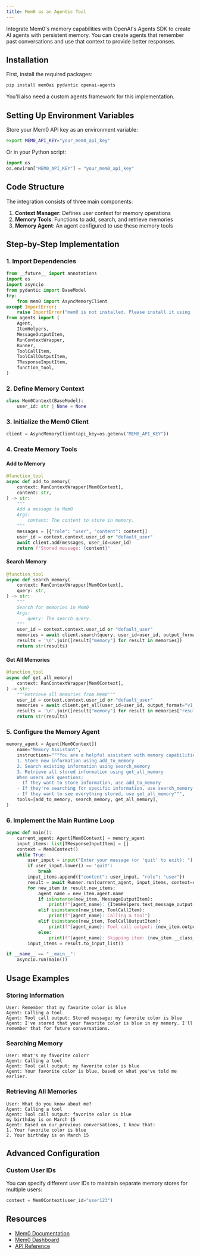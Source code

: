 ```yaml
---
title: Mem0 as an Agentic Tool
---
```



Integrate Mem0's memory capabilities with OpenAI's Agents SDK to create AI agents with persistent memory.
You can create agents that remember past conversations and use that context to provide better responses.

## Installation

First, install the required packages:
```bash
pip install mem0ai pydantic openai-agents
```

You'll also need a custom agents framework for this implementation.

## Setting Up Environment Variables

Store your Mem0 API key as an environment variable:

```bash
export MEM0_API_KEY="your_mem0_api_key"
```

Or in your Python script:

```python
import os
os.environ["MEM0_API_KEY"] = "your_mem0_api_key"
```

## Code Structure

The integration consists of three main components:

1. **Context Manager**: Defines user context for memory operations
2. **Memory Tools**: Functions to add, search, and retrieve memories
3. **Memory Agent**: An agent configured to use these memory tools

## Step-by-Step Implementation

### 1. Import Dependencies

```python
from __future__ import annotations
import os
import asyncio
from pydantic import BaseModel
try:
    from mem0 import AsyncMemoryClient
except ImportError:
    raise ImportError("mem0 is not installed. Please install it using 'pip install mem0ai'.")
from agents import (
    Agent,
    ItemHelpers,
    MessageOutputItem,
    RunContextWrapper,
    Runner,
    ToolCallItem,
    ToolCallOutputItem,
    TResponseInputItem,
    function_tool,
)
```

### 2. Define Memory Context

```python
class Mem0Context(BaseModel):
    user_id: str | None = None
```

### 3. Initialize the Mem0 Client

```python
client = AsyncMemoryClient(api_key=os.getenv("MEM0_API_KEY"))
```

### 4. Create Memory Tools

#### Add to Memory

```python
@function_tool
async def add_to_memory(
    context: RunContextWrapper[Mem0Context],
    content: str,
) -> str:
    """
    Add a message to Mem0
    Args:
        content: The content to store in memory.
    """
    messages = [{"role": "user", "content": content}]
    user_id = context.context.user_id or "default_user"
    await client.add(messages, user_id=user_id)
    return f"Stored message: {content}"
```

#### Search Memory

```python
@function_tool
async def search_memory(
    context: RunContextWrapper[Mem0Context],
    query: str,
) -> str:
    """
    Search for memories in Mem0
    Args:
        query: The search query.
    """
    user_id = context.context.user_id or "default_user"
    memories = await client.search(query, user_id=user_id, output_format="v1.1")
    results = '\n'.join([result["memory"] for result in memories])
    return str(results)
```

#### Get All Memories

```python
@function_tool
async def get_all_memory(
    context: RunContextWrapper[Mem0Context],
) -> str:
    """Retrieve all memories from Mem0"""
    user_id = context.context.user_id or "default_user"
    memories = await client.get_all(user_id=user_id, output_format="v1.1")
    results = '\n'.join([result["memory"] for result in memories["results"]])
    return str(results)
```

### 5. Configure the Memory Agent

```python
memory_agent = Agent[Mem0Context](
    name="Memory Assistant",
    instructions="""You are a helpful assistant with memory capabilities. You can:
    1. Store new information using add_to_memory
    2. Search existing information using search_memory
    3. Retrieve all stored information using get_all_memory
    When users ask questions:
    - If they want to store information, use add_to_memory
    - If they're searching for specific information, use search_memory
    - If they want to see everything stored, use get_all_memory""",
    tools=[add_to_memory, search_memory, get_all_memory],
)
```

### 6. Implement the Main Runtime Loop

```python
async def main():
    current_agent: Agent[Mem0Context] = memory_agent
    input_items: list[TResponseInputItem] = []
    context = Mem0Context()
    while True:
        user_input = input("Enter your message (or 'quit' to exit): ")
        if user_input.lower() == 'quit':
            break
        input_items.append({"content": user_input, "role": "user"})
        result = await Runner.run(current_agent, input_items, context=context)
        for new_item in result.new_items:
            agent_name = new_item.agent.name
            if isinstance(new_item, MessageOutputItem):
                print(f"{agent_name}: {ItemHelpers.text_message_output(new_item)}")
            elif isinstance(new_item, ToolCallItem):
                print(f"{agent_name}: Calling a tool")
            elif isinstance(new_item, ToolCallOutputItem):
                print(f"{agent_name}: Tool call output: {new_item.output}")
            else:
                print(f"{agent_name}: Skipping item: {new_item.__class__.__name__}")
        input_items = result.to_input_list()

if __name__ == "__main__":
    asyncio.run(main())
```

## Usage Examples

### Storing Information

```
User: Remember that my favorite color is blue
Agent: Calling a tool
Agent: Tool call output: Stored message: my favorite color is blue
Agent: I've stored that your favorite color is blue in my memory. I'll remember that for future conversations.
```

### Searching Memory

```
User: What's my favorite color?
Agent: Calling a tool
Agent: Tool call output: my favorite color is blue
Agent: Your favorite color is blue, based on what you've told me earlier.
```

### Retrieving All Memories

```
User: What do you know about me?
Agent: Calling a tool
Agent: Tool call output: favorite color is blue
my birthday is on March 15
Agent: Based on our previous conversations, I know that:
1. Your favorite color is blue
2. Your birthday is on March 15
```

## Advanced Configuration

### Custom User IDs

You can specify different user IDs to maintain separate memory stores for multiple users:

```python
context = Mem0Context(user_id="user123")
```


## Resources

- [Mem0 Documentation](https://docs.mem0.ai)
- [Mem0 Dashboard](https://app.mem0.ai/dashboard)
- [API Reference](https://docs.mem0.ai/api-reference)
